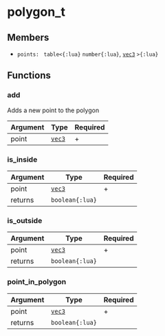 # polygon_t

## Members

- `points:` ` table<{:lua}` `number{:lua}`, [`vec3`](/structs/math/vec3) `>{:lua}`

## Functions

### add

Adds a new point to the polygon

| Argument | Type                         | Required |
| -------- | ---------------------------- | -------- |
| point    | [`vec3`](/structs/math/vec3) | +        |

### is_inside

| Argument | Type                         | Required |
| -------- | ---------------------------- | -------- |
| point    | [`vec3`](/structs/math/vec3) | +        |
| returns  | `boolean{:lua}`              |          |

### is_outside

| Argument | Type                         | Required |
| -------- | ---------------------------- | -------- |
| point    | [`vec3`](/structs/math/vec3) | +        |
| returns  | `boolean{:lua}`              |          |

### point_in_polygon

| Argument | Type                         | Required |
| -------- | ---------------------------- | -------- |
| point    | [`vec3`](/structs/math/vec3) | +        |
| returns  | `boolean{:lua}`              |          |
